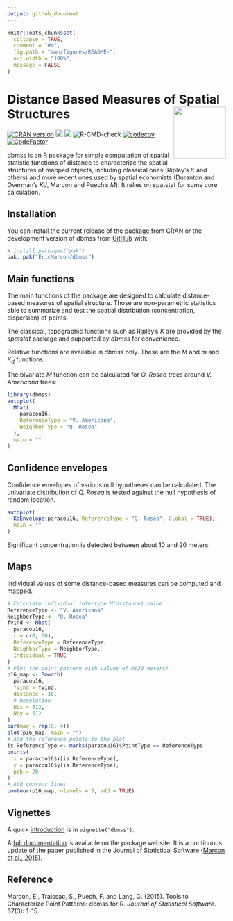 ```yaml
---
output: github_document
---
```


<!-- README.md is generated from README.Rmd. Please edit that file -->

```r
knitr::opts_chunk$set(
  collapse = TRUE,
  comment = "#>",
  fig.path = "man/figures/README-",
  out.width = "100%", 
  message = FALSE
)
```

# Distance Based Measures of Spatial Structures <img src="man/figures/logo.png" align="right" alt="" width="120" />

<!-- badges: start -->
[![CRAN version](https://www.r-pkg.org/badges/version/dbmss)](https://CRAN.r-project.org/package=dbmss)
[![](https://cranlogs.r-pkg.org/badges/grand-total/dbmss)](https://CRAN.R-project.org/package=dbmss)
[![](https://cranlogs.r-pkg.org/badges/dbmss)](https://CRAN.R-project.org/package=dbmss)
![R-CMD-check](https://github.com/EricMarcon/dbmss/workflows/R-CMD-check/badge.svg)
[![codecov](https://codecov.io/github/EricMarcon/dbmss/branch/master/graphs/badge.svg)](https://app.codecov.io/github/EricMarcon/dbmss)
[![CodeFactor](https://www.codefactor.io/repository/github/ericmarcon/dbmss/badge)](https://www.codefactor.io/repository/github/ericmarcon/dbmss)
<!-- badges: end -->

dbmss is an R package for simple computation of spatial statistic functions of distance to characterize the spatial structures of mapped objects, including classical ones (Ripley's *K* and others) and more recent ones used by spatial economists (Duranton and Overman's *Kd*, Marcon and Puech's *M*). It relies on spatstat for some core calculation.

## Installation

You can install the current release of the package from CRAN or the development version of dbmss from [GitHub](https://github.com/) with:

``` r
# install.packages("pak")
pak::pak("EricMarcon/dbmss")
```

## Main functions

The main functions of the package are designed to calculate distance-based measures of spatial structure.
Those are non-parametric statistics able to summarize and test the spatial distribution (concentration, dispersion) of points.

The classical, topographic functions such as Ripley's _K_ are provided by the _spatstat_ package and supported by _dbmss_ for convenience.

Relative functions are available in _dbmss_ only.
These are the $M$ and $m$ and $K_d$ functions.

The bivariate $M$ function can be calculated for _Q. Rosea_ trees around _V. Americana_ trees:

```r
library(dbmss)
autoplot(
  Mhat(
    paracou16, 
    ReferenceType = "V. Americana", 
    NeighborType = "Q. Rosea"
  ), 
  main = ""
)
```


## Confidence envelopes

Confidence envelopes of various null hypotheses can be calculated.
The univariate distribution of _Q. Rosea_ is tested against the null hypothesis of random location.

```r
autoplot(
  KdEnvelope(paracou16, ReferenceType = "Q. Rosea", Global = TRUE), 
  main = ""
)
```

Significant concentration is detected between about 10 and 20 meters.


## Maps

Individual values of some distance-based measures can be computed and mapped.

```r
# Calculate individual intertype M(distance) value
ReferenceType <- "V. Americana"
NeighborType <- "Q. Rosea"
fvind <- Mhat(
  paracou16, 
  r = c(0, 30), 
  ReferenceType = ReferenceType, 
  NeighborType = NeighborType, 
  Individual = TRUE
)
# Plot the point pattern with values of M(30 meters)
p16_map <- Smooth(
  paracou16, 
  fvind = fvind, 
  distance = 30,
  # Resolution
  Nbx = 512, 
  Nby = 512
)
par(mar = rep(0, 4))
plot(p16_map, main = "")
# Add the reference points to the plot
is.ReferenceType <- marks(paracou16)$PointType == ReferenceType
points(
  x = paracou16$x[is.ReferenceType], 
  y = paracou16$y[is.ReferenceType], 
  pch = 20
)
# Add contour lines
contour(p16_map, nlevels = 5, add = TRUE)
```

## Vignettes

A quick [introduction](https://EricMarcon.github.io/dbmss/) is in `vignette("dbmss")`.

A [full documentation](https://ericmarcon.github.io/dbmss/articles/articles/reference.html) is available on the package website.
It is a continuous update of the paper published in the Journal of Statistical Software ([Marcon et al., 2015](https://doi.org/10.18637/jss.v067.c03)).

## Reference

Marcon, E., Traissac, S., Puech, F. and Lang, G. (2015). Tools to Characterize Point Patterns: dbmss for R. 
*Journal of Statistical Software*. 67(3): 1-15.
